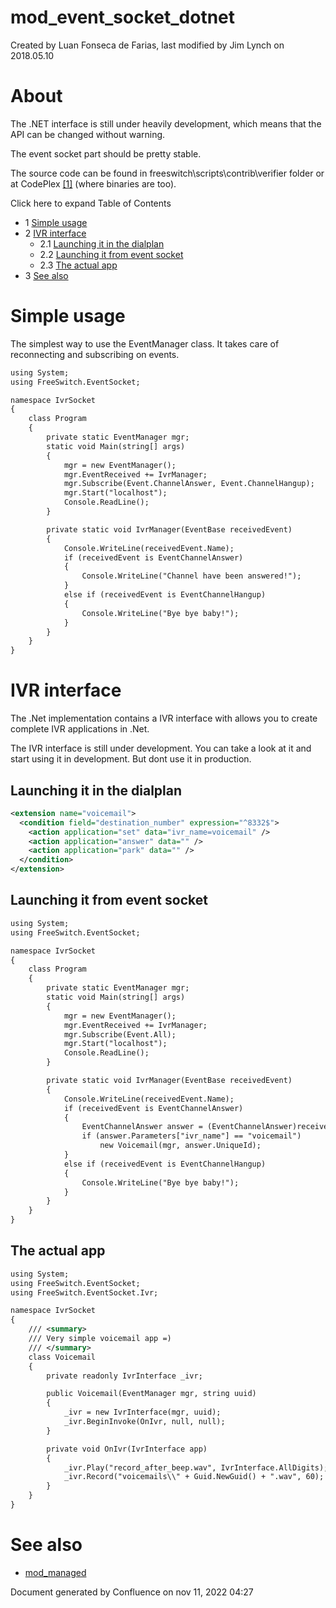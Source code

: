 
# mod_event_socket_dotnet 

 Created by  Luan Fonseca de Farias, last modified by  Jim Lynch on 2018.05.10

# About

The .NET interface is still under heavily development, which means that the API can be changed without warning.

The event socket part should be pretty stable.

The source code can be found in freeswitch\\scripts\\contrib\\verifier folder or at CodePlex [\[1\]](http://www.codeplex.com/eventsocket/) (where binaries are too).

Click here to expand Table of Contents

* 1 [Simple usage](#simple-usage)
* 2 [IVR interface](#ivr-interface)  
   * 2.1 [Launching it in the dialplan](#launching-it-in-the-dialplan)  
   * 2.2 [Launching it from event socket](#launching-it-from-event-socket)  
   * 2.3 [The actual app](#the-actual-app)
* 3 [See also](#see-also)

# Simple usage

The simplest way to use the EventManager class. It takes care of reconnecting and subscribing on events.

```xml
using System;
using FreeSwitch.EventSocket;

namespace IvrSocket
{
    class Program
    {
        private static EventManager mgr;
        static void Main(string[] args)
        {
            mgr = new EventManager();
            mgr.EventReceived += IvrManager;
            mgr.Subscribe(Event.ChannelAnswer, Event.ChannelHangup);
            mgr.Start("localhost");
            Console.ReadLine();
        }

        private static void IvrManager(EventBase receivedEvent)
        {
            Console.WriteLine(receivedEvent.Name);
            if (receivedEvent is EventChannelAnswer)
            {
                Console.WriteLine("Channel have been answered!");
            }
            else if (receivedEvent is EventChannelHangup)
            {
                Console.WriteLine("Bye bye baby!");
            }
        }
    }
}
```

# IVR interface

The .Net implementation contains a IVR interface with allows you to create complete IVR applications in .Net.

The IVR interface is still under development. You can take a look at it and start using it in development. But dont use it in production.

## Launching it in the dialplan

```xml
<extension name="voicemail">
  <condition field="destination_number" expression="^8332$">
    <action application="set" data="ivr_name=voicemail" />
    <action application="answer" data="" />
    <action application="park" data="" />
  </condition>
</extension>
```

## Launching it from event socket

```xml
using System;
using FreeSwitch.EventSocket;

namespace IvrSocket
{
    class Program
    {
        private static EventManager mgr;
        static void Main(string[] args)
        {
            mgr = new EventManager();
            mgr.EventReceived += IvrManager;
            mgr.Subscribe(Event.All);
            mgr.Start("localhost");
            Console.ReadLine();
        }

        private static void IvrManager(EventBase receivedEvent)
        {
            Console.WriteLine(receivedEvent.Name);
            if (receivedEvent is EventChannelAnswer)
            {
                EventChannelAnswer answer = (EventChannelAnswer)receivedEvent;
                if (answer.Parameters["ivr_name"] == "voicemail")
                    new Voicemail(mgr, answer.UniqueId);
            }
            else if (receivedEvent is EventChannelHangup)
            {
                Console.WriteLine("Bye bye baby!");
            }
        }
    }
}
```

## The actual app

```xml
using System;
using FreeSwitch.EventSocket;
using FreeSwitch.EventSocket.Ivr;

namespace IvrSocket
{
    /// <summary>
    /// Very simple voicemail app =)
    /// </summary>
    class Voicemail
    {
        private readonly IvrInterface _ivr;

        public Voicemail(EventManager mgr, string uuid)
        {
            _ivr = new IvrInterface(mgr, uuid);
            _ivr.BeginInvoke(OnIvr, null, null);
        }

        private void OnIvr(IvrInterface app)
        {
            _ivr.Play("record_after_beep.wav", IvrInterface.AllDigits);
            _ivr.Record("voicemails\\" + Guid.NewGuid() + ".wav", 60);
        }
    }
}
```

# See also

* [mod\_managed](mod_managed_13173447.mdx#about)
  
  
Document generated by Confluence on nov 11, 2022 04:27
